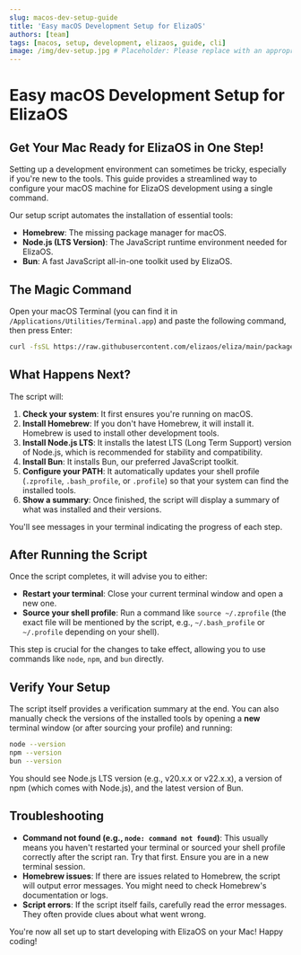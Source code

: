 ```yaml
---
slug: macos-dev-setup-guide
title: 'Easy macOS Development Setup for ElizaOS'
authors: [team]
tags: [macos, setup, development, elizaos, guide, cli]
image: /img/dev-setup.jpg # Placeholder: Please replace with an appropriate image
---
```


# Easy macOS Development Setup for ElizaOS

## Get Your Mac Ready for ElizaOS in One Step!

Setting up a development environment can sometimes be tricky, especially if you're new to the tools. This guide provides a streamlined way to configure your macOS machine for ElizaOS development using a single command.

Our setup script automates the installation of essential tools:

- **Homebrew**: The missing package manager for macOS.
- **Node.js (LTS Version)**: The JavaScript runtime environment needed for ElizaOS.
- **Bun**: A fast JavaScript all-in-one toolkit used by ElizaOS.

## The Magic Command

Open your macOS Terminal (you can find it in `/Applications/Utilities/Terminal.app`) and paste the following command, then press Enter:

```bash
curl -fsSL https://raw.githubusercontent.com/elizaos/eliza/main/packages/docs/scripts/setup-macos.sh | bash
```

## What Happens Next?

The script will:

1.  **Check your system**: It first ensures you're running on macOS.
2.  **Install Homebrew**: If you don't have Homebrew, it will install it. Homebrew is used to install other development tools.
3.  **Install Node.js LTS**: It installs the latest LTS (Long Term Support) version of Node.js, which is recommended for stability and compatibility.
4.  **Install Bun**: It installs Bun, our preferred JavaScript toolkit.
5.  **Configure your PATH**: It automatically updates your shell profile (`.zprofile`, `.bash_profile`, or `.profile`) so that your system can find the installed tools.
6.  **Show a summary**: Once finished, the script will display a summary of what was installed and their versions.

You'll see messages in your terminal indicating the progress of each step.

## After Running the Script

Once the script completes, it will advise you to either:

- **Restart your terminal**: Close your current terminal window and open a new one.
- **Source your shell profile**: Run a command like `source ~/.zprofile` (the exact file will be mentioned by the script, e.g., `~/.bash_profile` or `~/.profile` depending on your shell).

This step is crucial for the changes to take effect, allowing you to use commands like `node`, `npm`, and `bun` directly.

## Verify Your Setup

The script itself provides a verification summary at the end. You can also manually check the versions of the installed tools by opening a **new** terminal window (or after sourcing your profile) and running:

```bash
node --version
npm --version
bun --version
```

You should see Node.js LTS version (e.g., v20.x.x or v22.x.x), a version of npm (which comes with Node.js), and the latest version of Bun.

## Troubleshooting

- **Command not found (e.g., `node: command not found`)**: This usually means you haven't restarted your terminal or sourced your shell profile correctly after the script ran. Try that first. Ensure you are in a new terminal session.
- **Homebrew issues**: If there are issues related to Homebrew, the script will output error messages. You might need to check Homebrew's documentation or logs.
- **Script errors**: If the script itself fails, carefully read the error messages. They often provide clues about what went wrong.

You're now all set up to start developing with ElizaOS on your Mac! Happy coding!
